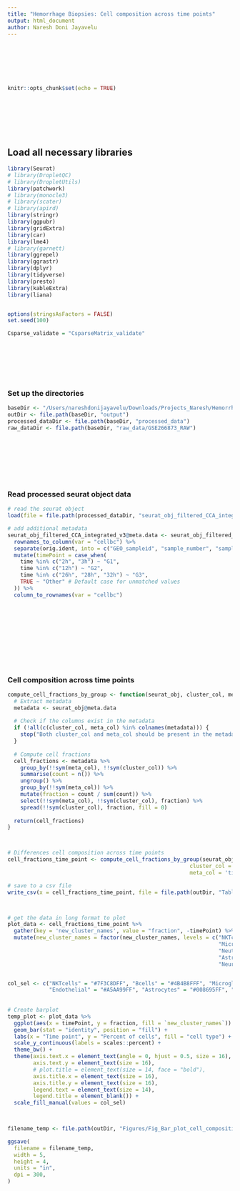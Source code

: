 ```yaml
---
title: "Hemorrhage Biopsies: Cell composition across time points"
output: html_document
author: Naresh Doni Jayavelu
---
```


&nbsp;

&nbsp;

&nbsp;



```r
knitr::opts_chunk$set(echo = TRUE)
```

&nbsp;

&nbsp;

&nbsp;

## Load all necessary libraries

```r
library(Seurat)
# library(DropletQC)
# library(DropletUtils)
library(patchwork)
# library(monocle3)
# library(scater)
# library(apird)
library(stringr)
library(ggpubr)
library(gridExtra)
library(car)
library(lme4)
# library(garnett)
library(ggrepel)
library(ggrastr)
library(dplyr)
library(tidyverse)
library(presto)
library(kableExtra)
library(liana)


options(stringsAsFactors = FALSE)
set.seed(100)

Csparse_validate = "CsparseMatrix_validate"

```

&nbsp;

&nbsp;

&nbsp;

### Set up the directories
```r
baseDir <- "/Users/nareshdonijayavelu/Downloads/Projects_Naresh/Hemorrhage_Biopsies"
outDir <- file.path(baseDir, "output")
processed_dataDir <- file.path(baseDir, "processed_data")
raw_dataDir <- file.path(baseDir, "raw_data/GSE266873_RAW")



```

&nbsp;

&nbsp;

&nbsp;

### Read processed seurat object data

```r

# read the seurat object
load(file = file.path(processed_dataDir, "seurat_obj_filtered_CCA_integrated_clusters_merged_250221.rda")) # seurat_obj_filtered_CCA_integrated_v3

# add additional metadata
seurat_obj_filtered_CCA_integrated_v3@meta.data <- seurat_obj_filtered_CCA_integrated_v3@meta.data %>%
  rownames_to_column(var = "cellbc") %>%
  separate(orig.ident, into = c("GEO_sampleid", "sample_number", "sample_number2", "temp", "time"), sep = "_", remove = FALSE) %>%
  mutate(timePoint = case_when(
    time %in% c("2h", "3h") ~ "G1",
    time %in% c("12h") ~ "G2",
    time %in% c("26h", "28h", "32h") ~ "G3",
    TRUE ~ "Other" # Default case for unmatched values
  )) %>%
  column_to_rownames(var = "cellbc")






```



&nbsp;

&nbsp;

&nbsp;

### Cell composition across time points

```r

compute_cell_fractions_by_group <- function(seurat_obj, cluster_col, meta_col) {
  # Extract metadata
  metadata <- seurat_obj@meta.data
  
  # Check if the columns exist in the metadata
  if (!all(c(cluster_col, meta_col) %in% colnames(metadata))) {
    stop("Both cluster_col and meta_col should be present in the metadata.")
  }
  
  # Compute cell fractions
  cell_fractions <- metadata %>%
    group_by(!!sym(meta_col), !!sym(cluster_col)) %>%
    summarise(count = n()) %>%
    ungroup() %>%
    group_by(!!sym(meta_col)) %>%
    mutate(fraction = count / sum(count)) %>%
    select(!!sym(meta_col), !!sym(cluster_col), fraction) %>%
    spread(!!sym(cluster_col), fraction, fill = 0)
  
  return(cell_fractions)
}



# Differences cell composition across time points
cell_fractions_time_point <- compute_cell_fractions_by_group(seurat_obj_filtered_CCA_integrated_v3, 
                                                         cluster_col = 'new_cluster_names', 
                                                         meta_col = 'timePoint')

# save to a csv file
write_csv(x = cell_fractions_time_point, file = file.path(outDir, "Tables/mean_cell_fractions_by_timePoint_by_cell_types.csv"))



# get the data in long format to plot
plot_data <- cell_fractions_time_point %>%
  gather(key = 'new_cluster_names', value = "fraction", -timePoint) %>%
  mutate(new_cluster_names = factor(new_cluster_names, levels = c("NKTcells", "Bcells",
                                                                  "Microglia", "Monocytes",
                                                                  "Neutrophils", "Endothelial", 
                                                                  "Astrocytes", "Oligodendrocytes",
                                                                  "NeuralProgenitors")))


col_sel <- c("NKTcells" = "#7F3C8DFF", "Bcells" = "#4B4B8FFF", "Microglia" = "#F2B701FF", "Monocytes" = "#F97B72FF", "Neutrophils" = "#11A579FF", 
             "Endothelial" = "#A5AA99FF", "Astrocytes" = "#008695FF", "Oligodendrocytes" = "#AF6458FF", "NeuralProgenitors" = "#CF1C90FF")
  
  
# Create barplot
temp_plot <- plot_data %>% 
  ggplot(aes(x = timePoint, y = fraction, fill = `new_cluster_names`)) +
  geom_bar(stat = "identity", position = "fill") +
  labs(x = "Time point", y = "Percent of cells", fill = "cell type") +
  scale_y_continuous(labels = scales::percent) +
  theme_bw() +
  theme(axis.text.x = element_text(angle = 0, hjust = 0.5, size = 16),
        axis.text.y = element_text(size = 16),
        # plot.title = element_text(size = 14, face = "bold"),
        axis.title.x = element_text(size = 16),
        axis.title.y = element_text(size = 16),
        legend.text = element_text(size = 14),
        legend.title = element_blank()) +
  scale_fill_manual(values = col_sel)
  


filename_temp <- file.path(outDir, "Figures/Fig_Bar_plot_cell_composition_by_timePoint_by_cell_types.pdf")

ggsave(
  filename = filename_temp,
  width = 5,
  height = 4,
  units = "in",
  dpi = 300,
)




```